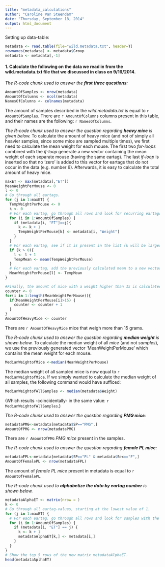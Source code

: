 ```yaml
---
title: "metadata_calculations"
author: "Caroline Van Steendam"
date: "Thursday, September 18, 2014"
output: html_document
---
```

Setting up data-table:

```r
metadata <- read.table(file="wild.metadata.txt", header=T)
rownames(metadata) <- metadata$Group
metadata <- metadata[,-1]
```

#### 1. Calculate the following on the data we read in from the wild.metadata.txt file that we discussed in class on 9/16/2014.

*The R-code chunk used to answer the **first three questions**:*
```r
AmountOfSamples <- nrow(metadata)
AmountOfColumns <- ncol(metadata)
NamesOfColumns <- colnames(metadata)
```

The amount of samples described in the *wild.metadata.txt* is equal to `r AmountOfSamples`. There are `r AmountOfColumns` columns present in this table, and their names are the following: `r NamesOfColumns`.

*The R-code chunk used to answer the question regarding **heavy mice** is given below.* To calculate the amount of heavy mice (and not of simply all heavier samples, since some mice are sampled multiple times), we first need to calculate the mean weight for each mouse. The first two *for-loops* combined with the *if-loop* generate a new vector containing the mean weight of each separate mouse (having the same eartag). The last *if-loop* is inserted so that no 'zero' is added to this vector for eartags that do not occur in the data (e.g. number 6). Afterwards, it is easy to calculate the total amount of heavy mice.
```r
maxET <- max(metadata[,"ET"])
MeanWeightPerMouse <- 0
l <- 0
# Go through all eartags.
for (j in 1:maxET) {
  TempWeightPerMouse <- 0
  k <- 0
  # For each eartag, go through all rows and look for recurring eartags. If there are multiple, save all separate weights into TWPM (the weight is also saved if an eartag only occurs once).
  for (i in 1:AmountOfSamples) {
    if (metadata[i, "ET"]==j){
      k <- k + 1
      TempWeightPerMouse[k] <- metadata[i, "Weight"]
    }
  }
  # For each eartag, see if it is present in the list (k will be larger than 0) and take the mean of all weights of this mouse.
  if (k > 0){
    l <- l + 1
    TempMean <- mean(TempWeightPerMouse)
  }
  # For each eartag, add the previously calculated mean to a new vector: MWPM.
  MeanWeightPerMouse[l] <- TempMean
}

#Finally, the amount of mice with a weight higher than 15 is calculated, by simple counting.
counter <- 0
for(i in 1:length(MeanWeightPerMouse)){
  if(MeanWeightPerMouse[i]>15) { 
    counter <- counter + 1
  } 
}
AmountOfHeavyMice <- counter
```
There are `r AmountOfHeavyMice` mice that weigh more than 15 grams.

*The R-code chunk used to answer the question regarding **median weight** is shown below.* To calculate the median weight of all *mice* (and not *samples*), we use the previously generated vector 'MeanWeightPerMouse' which contains the mean weight for each mouse.
```r
MedianWeightofMice <-median(MeanWeightPerMouse)
```
The median weight of all sampled mice is now equal to `r MedianWeightofMice`. If we simply wanted to calculate the median weight of all samples, the following command would have sufficed:
```r
MedianWeightofAllSamples <- median(metadata$Weight)
```
(Which results -coincidentally- in the same value: `r MedianWeightofAllSamples`.)

*The R-code chunk used to answer the question regarding **PMG mice**:*
```r
metadataPMG<-metadata[metadata$SP=="PMG",]
AmountOfPMG <- nrow(metadataPMG)
```
There are `r AmountOfPMG` *PMG mice* present in the samples.

*The R-code chunk used to answer the question regarding **female PL mice**:*
```r
metadataFPL<-metadata[metadata$SP=="PL" & metadata$Sex=="F",]
AmountOfFemalePL <- nrow(metadataFPL)
```
The amount of *female PL mice* present in metadata is equal to `r AmountOfFemalePL`.

*The R-code chunk used to **alphabetize the data by eartag number** is shown below.*
```r
metadataAlphaET <- matrix(nrow = )
k <- 0
# Go through all eartag-values, starting at the lowest value of 1.
for (j in 1:maxET) {
  # For each eartag, go through all rows and look for samples with the same eartag. Each time a sample is found that has this specific eartag, the corresponding row in metadata is added to a new matrix called 'metadataAlphaET'. 
  for (i in 1:AmountOfSamples) {
    if (metadata[i, "ET"] == j) {
      k <- k + 1
      metadataAlphaET[k,] <- metadata[i,]
    }
  }
}
# Show the top 5 rows of the new matrix metadataAlphaET.
head(metadataAplhaET)
```


